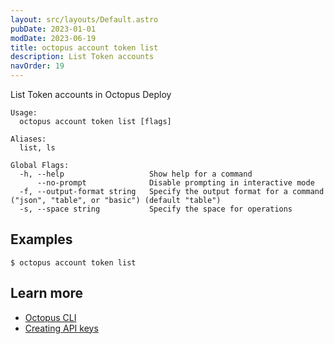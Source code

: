 ```yaml
---
layout: src/layouts/Default.astro
pubDate: 2023-01-01
modDate: 2023-06-19
title: octopus account token list
description: List Token accounts
navOrder: 19
---
```


List Token accounts in Octopus Deploy

```
Usage:
  octopus account token list [flags]

Aliases:
  list, ls

Global Flags:
  -h, --help                   Show help for a command
      --no-prompt              Disable prompting in interactive mode
  -f, --output-format string   Specify the output format for a command ("json", "table", or "basic") (default "table")
  -s, --space string           Specify the space for operations

```

## Examples

<SamplesInstance />

```
$ octopus account token list

```

## Learn more

- [Octopus CLI](/docs/octopus-rest-api/cli)
- [Creating API keys](/docs/octopus-rest-api/how-to-create-an-api-key)